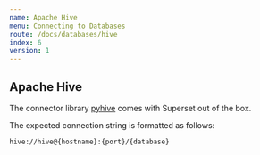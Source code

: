 ```yaml
---
name: Apache Hive
menu: Connecting to Databases
route: /docs/databases/hive
index: 6
version: 1
---
```


Apache Hive
-------------

The connector library [pyhive](https://pypi.org/project/PyHive/) comes with Superset out of the box.

The expected connection string is formatted as follows:

```
hive://hive@{hostname}:{port}/{database}
```